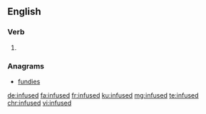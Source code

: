 ==English==

===Verb===
{{head|en|verb form}}

# {{en-past of|infuse}}

===Anagrams===
* [[fundies#English|fundies]]

[[de:infused]]
[[fa:infused]]
[[fr:infused]]
[[ku:infused]]
[[mg:infused]]
[[te:infused]]
[[chr:infused]]
[[vi:infused]]